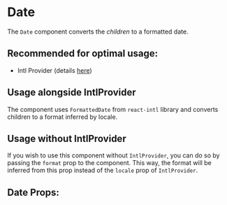 

# Date

The `Date` component converts the _children_ to a formatted date.

## **Recommended for optimal usage**:

- Intl Provider (details [here](/docs/component-library-intl-intl--basic))

## Usage alongside IntlProvider

The component uses `FormattedDate` from `react-intl` library and converts children to
a format inferred by locale.

## Usage without IntlProvider

If you wish to use this component without `IntlProvider`, you can do so by passing the `format` prop
to the component. This way, the format will be inferred from this prop instead of the `locale` prop of `IntlProvider`.

<Stories includePrimary={true} />

## Date Props:

<ArgsTable of={Date} />
